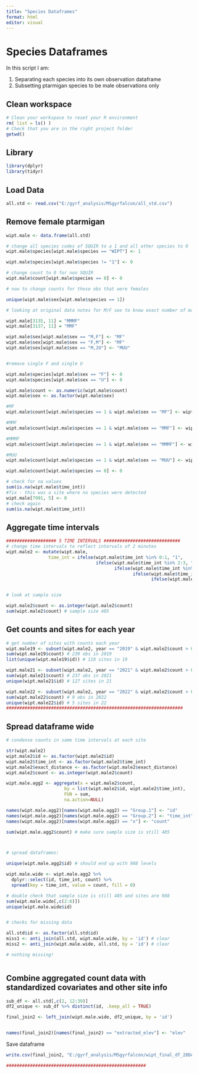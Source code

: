 ```yaml
---
title: "Species Dataframes"
format: html
editor: visual
---
```


# Species Dataframes

In this script I am:

1.  Separating each species into its own observation dataframe
2.  Subsetting ptarmigan species to be male observations only

## Clean workspace

```r
# Clean your workspace to reset your R environment
rm( list = ls() )
# Check that you are in the right project folder
getwd()
```

## Library

```r
library(dplyr)
library(tidyr)
```

## Load Data

```r
all.std <- read.csv("E:/gyrf_analysis/MSgyrfalcon/all_std.csv")
```

## Remove female ptarmigan

```r
wipt.male <- data.frame(all.std)

# change all species codes of SQUIR to a 1 and all other species to 0
wipt.male$species[wipt.male$species == "WIPT"] <- 1

wipt.male$species[wipt.male$species != "1"] <- 0

# change count to 0 for non SQUIR
wipt.male$count[wipt.male$species == 0] <- 0

# now to change counts for those obs that were females

unique(wipt.male$sex[wipt.male$species == 1])

# looking at original data notes for M/F sex to know exact number of males and females

wipt.male[3135, 11] = "MMMF"
wipt.male[3137, 11] = "MMF"

wipt.male$sex[wipt.male$sex == "M,F"] <- "MF"
wipt.male$sex[wipt.male$sex == "F,M"] <- "MF"
wipt.male$sex[wipt.male$sex == "M,2U"] <- "MUU"


#remove single F and single U

wipt.male$species[wipt.male$sex == "F"] <- 0
wipt.male$species[wipt.male$sex == "U"] <- 0

wipt.male$count <- as.numeric(wipt.male$count)
wipt.male$sex <- as.factor(wipt.male$sex)

#MF
wipt.male$count[wipt.male$species == 1 & wipt.male$sex == "MF"] <- wipt.male$count[wipt.male$species == 1 &wipt.male$sex == "MF"] - 1

#MMF
wipt.male$count[wipt.male$species == 1 & wipt.male$sex == "MMF"] <- wipt.male$count[wipt.male$species == 1 &wipt.male$sex == "MMF"] - 1

#MMMF
wipt.male$count[wipt.male$species == 1 & wipt.male$sex == "MMMF"] <- wipt.male$count[wipt.male$species == 1 &wipt.male$sex == "MMMF"] - 1

#MUU
wipt.male$count[wipt.male$species == 1 & wipt.male$sex == "MUU"] <- wipt.male$count[wipt.male$species == 1 & wipt.male$sex == "MUU"] - 2

wipt.male$count[wipt.male$species == 0] <- 0

# check for na values
sum(is.na(wipt.male$time_int))
#fix - this was a site where no species were detected
wipt.male[7991, 5] <- 0
# check again
sum(is.na(wipt.male$time_int))

```

## Aggregate time intervals

```r
################### 5 TIME INTERVALS #############################
# change time intervals to reflect intervals of 2 minutes
wipt.male2 <- mutate(wipt.male, 
                time_int = ifelse(wipt.male$time_int %in% 0:1, "1", 
                                  ifelse(wipt.male$time_int %in% 2:3, "2", 
                                         ifelse(wipt.male$time_int %in% 4:5, "3",
                                                ifelse(wipt.male$time_int %in% 6:7, "4",
                                                       ifelse(wipt.male$time_int %in% 8:9, "5", "NA"))))))


# look at sample size

wipt.male2$count <- as.integer(wipt.male2$count)
sum(wipt.male2$count) # sample size 485
```

## Get counts and sites for each year

```r
# get number of sites with counts each year
wipt.male19 <- subset(wipt.male2, year == "2019" & wipt.male2$count > 0)
sum(wipt.male19$count) # 239 obs in 2019
list(unique(wipt.male19$id)) # 118 sites in 19

wipt.male21 <- subset(wipt.male2, year == "2021" & wipt.male2$count > 0)
sum(wipt.male21$count) # 237 obs in 2021
unique(wipt.male21$id) # 127 sites in 21

wipt.male22 <- subset(wipt.male2, year == "2022" & wipt.male2$count > 0)
sum(wipt.male22$count) # 9 obs in 2022
unique(wipt.male22$id) # 5 sites in 22
###################################################################

```

## Spread dataframe wide

```r

# condense counts in same time intervals at each site

str(wipt.male2)
wipt.male2$id <- as.factor(wipt.male2$id)
wipt.male2$time_int <- as.factor(wipt.male2$time_int)
wipt.male2$exact_distance <- as.factor(wipt.male2$exact_distance)
wipt.male2$count <- as.integer(wipt.male2$count)

wipt.male.agg2 <- aggregate(x = wipt.male2$count, 
                      by = list(wipt.male2$id, wipt.male2$time_int),
                      FUN = sum,
                      na.action=NULL)

names(wipt.male.agg2)[names(wipt.male.agg2) == "Group.1"] <- "id"
names(wipt.male.agg2)[names(wipt.male.agg2) == "Group.2"] <- "time_int"
names(wipt.male.agg2)[names(wipt.male.agg2) == "x"] <- "count"

sum(wipt.male.agg2$count) # make sure sample size is still 485



# spread dataframes:

unique(wipt.male.agg2$id) # should end up with 988 levels

wipt.male.wide <- wipt.male.agg2 %>%
  dplyr::select(id, time_int, count) %>%
  spread(key = time_int, value = count, fill = 0)

# double check that sample size is still 485 and sites are 988
sum(wipt.male.wide[,c(2:6)]) 
unique(wipt.male.wide$id)


# checks for missing data

all.std$id <- as.factor(all.std$id)
miss1 <- anti_join(all.std, wipt.male.wide, by = 'id') # clear
miss2 <- anti_join(wipt.male.wide, all.std, by = 'id') # clear

# nothing missing! 



```

## Combine aggregated count data with standardized covariates and other site info

```r

sub_df <- all.std[,c(2, 12:39)]
df2_unique <- sub_df %>% distinct(id, .keep_all = TRUE)

final_join2 <- left_join(wipt.male.wide, df2_unique, by = 'id')


names(final_join2)[names(final_join2) == "extracted_elev"] <- "elev"
```

Save dataframe

```r
write.csv(final_join2, "E:/gyrf_analysis/MSgyrfalcon/wipt_final_df_28Dec23.csv")

#####################################################

```
